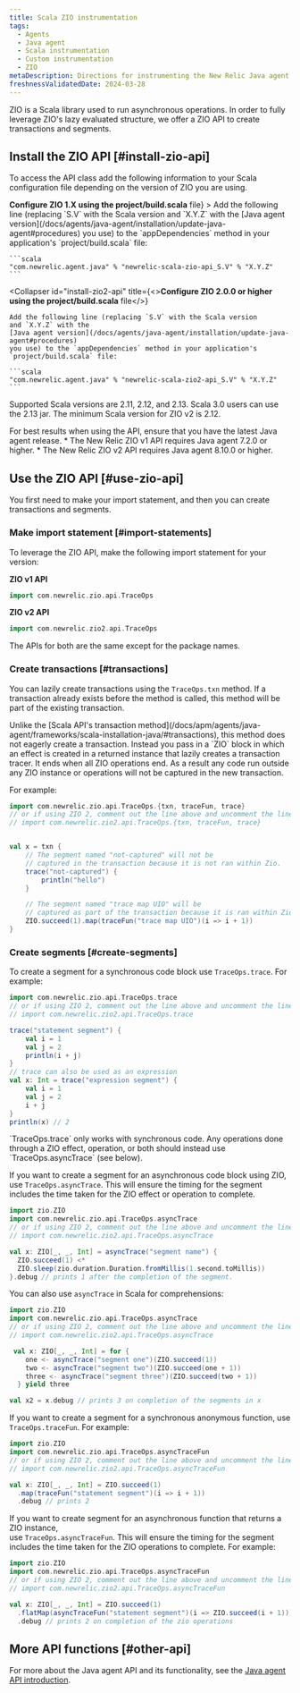 ```yaml
---
title: Scala ZIO instrumentation
tags:
  - Agents
  - Java agent
  - Scala instrumentation
  - Custom instrumentation
  - ZIO
metaDescription: Directions for instrumenting the New Relic Java agent with Scala applications using the ZIO libreary.
freshnessValidatedDate: 2024-03-28 
---
```


ZIO is a Scala library used to run asynchronous operations. In order to fully leverage ZIO's lazy evaluated structure, 
we offer a ZIO API to create transactions and segments.

## Install the ZIO API [#install-zio-api]

To access the API class add the following information to your Scala configuration file depending on the version of ZIO you are using.

<CollapserGroup>
  <Collapser
    id="install-zio1-api"
    title={<><strong>Configure ZIO 1.X using the project/build.scala</strong> file</>}
  >
    Add the following line (replacing `S.V` with the Scala version
    and `X.Y.Z` with the
    [Java agent version](/docs/agents/java-agent/installation/update-java-agent#procedures)
    you use) to the `appDependencies` method in your application's
    `project/build.scala` file:

    ```scala
    "com.newrelic.agent.java" % "newrelic-scala-zio-api_S.V" % "X.Y.Z"
    ```
  </Collapser>

  <Collapser
    id="install-zio2-api"
    title={<><strong>Configure ZIO 2.0.0 or higher using the project/build.scala</strong> file</>}
  >
    Add the following line (replacing `S.V` with the Scala version
    and `X.Y.Z` with the
    [Java agent version](/docs/agents/java-agent/installation/update-java-agent#procedures)
    you use) to the `appDependencies` method in your application's
    `project/build.scala` file:

    ```scala
    "com.newrelic.agent.java" % "newrelic-scala-zio2-api_S.V" % "X.Y.Z"
    ```
  </Collapser>

</CollapserGroup>

Supported Scala versions are 2.11, 2.12, and 2.13. Scala 3.0 users can use the 2.13 jar. 
The minimum Scala version for ZIO v2 is 2.12.

<Callout variant="important">
  For best results when using the API, ensure that you have the latest Java agent
  release. 
  * The New Relic ZIO v1 API requires Java agent 7.2.0 or higher. 
  * The New Relic ZIO v2 API requires Java agent 8.10.0 or higher.
</Callout>

## Use the ZIO API [#use-zio-api]

You first need to make your import statement, and then you can create transactions and segments.

### Make import statement [#import-statements]

To leverage the ZIO API, make the following import statement for your version:

**ZIO v1 API**

```scala
import com.newrelic.zio.api.TraceOps
```

**ZIO v2 API**

```scala
import com.newrelic.zio2.api.TraceOps
```

The APIs for both are the same except for the package names.

### Create transactions [#transactions]

You can lazily create transactions using the `TraceOps.txn` method. 
If a transaction already exists before the method is called, this method will be part of the existing transaction.

<Callout variant="important">
  Unlike the [Scala API's transaction method](/docs/apm/agents/java-agent/frameworks/scala-installation-java/#transactions),
  this method does not eagerly create a transaction. Instead you pass in a `ZIO` block in which an effect is created in a returned instance
  that lazily creates a transaction tracer. It ends when all ZIO operations end. 
  As a result any code run outside any ZIO instance or operations will not be captured in the new transaction. 
</Callout>

For example:
```scala
import com.newrelic.zio.api.TraceOps.{txn, traceFun, trace}
// or if using ZIO 2, comment out the line above and uncomment the line below
// import com.newrelic.zio2.api.TraceOps.{txn, traceFun, trace}


val x = txn {
    // The segment named "not-captured" will not be
    // captured in the transaction because it is not ran within Zio.
    trace("not-captured") {
        println("hello")
    } 

    // The segment named "trace map UIO" will be 
    // captured as part of the transaction because it is ran within Zio.
    ZIO.succeed(1).map(traceFun("trace map UIO")(i => i + 1))
}
```

### Create segments [#create-segments]

To create a segment for a synchronous code block use `TraceOps.trace`. For
example:

```scala
import com.newrelic.zio.api.TraceOps.trace
// or if using ZIO 2, comment out the line above and uncomment the line below
// import com.newrelic.zio2.api.TraceOps.trace

trace("statement segment") {
    val i = 1
    val j = 2
    println(i + j)
}
// trace can also be used as an expression
val x: Int = trace("expression segment") {
    val i = 1
    val j = 2
    i + j
}
println(x) // 2
```

<Callout variant="important">
  `TraceOps.trace` only works with synchronous code.
  Any operations done through a ZIO effect, operation, or both should instead use `TraceOps.asyncTrace` (see below). 
</Callout>

If you want to create a segment for an asynchronous code block using ZIO, use `TraceOps.asyncTrace`. 
This will ensure the timing for the segment includes the time taken for the ZIO effect or operation to complete.

```scala
import zio.ZIO
import com.newrelic.zio.api.TraceOps.asyncTrace
// or if using ZIO 2, comment out the line above and uncomment the line below
// import com.newrelic.zio2.api.TraceOps.asyncTrace

val x: ZIO[_, _, Int] = asyncTrace("segment name") {
  ZIO.succeed(1) <*
  ZIO.sleep(zio.duration.Duration.fromMillis(1.second.toMillis))
}.debug // prints 1 after the completion of the segment.

```

You can also use `asyncTrace` in Scala for comprehensions:

```scala
import zio.ZIO
import com.newrelic.zio.api.TraceOps.asyncTrace
// or if using ZIO 2, comment out the line above and uncomment the line below
// import com.newrelic.zio2.api.TraceOps.asyncTrace

 val x: ZIO[_, _, Int] = for {
    one <- asyncTrace("segment one")(ZIO.succeed(1))
    two <- asyncTrace("segment two")(ZIO.succeed(one + 1))
    three <- asyncTrace("segment three")(ZIO.succeed(two + 1))
  } yield three

val x2 = x.debug // prints 3 on completion of the segments in x
```

If you want to create a segment for a synchronous anonymous function, use
`TraceOps.traceFun`. For example:

```scala
import zio.ZIO
import com.newrelic.zio.api.TraceOps.asyncTraceFun
// or if using ZIO 2, comment out the line above and uncomment the line below
// import com.newrelic.zio2.api.TraceOps.asyncTraceFun

val x: ZIO[_, _, Int] = ZIO.succeed(1)
  .map(traceFun("statement segment")(i => i + 1))
  .debug // prints 2

```
If you want to create segment for an asynchronous function that returns a ZIO instance,  
use `TraceOps.asyncTraceFun`. This will ensure the timing for the segment
includes the time taken for the ZIO operations to complete. For example:

```scala
import zio.ZIO
import com.newrelic.zio.api.TraceOps.asyncTraceFun
// or if using ZIO 2, comment out the line above and uncomment the line below
// import com.newrelic.zio2.api.TraceOps.asyncTraceFun

val x: ZIO[_, _, Int] = ZIO.succeed(1)
  .flatMap(asyncTraceFun("statement segment")(i => ZIO.succeed(i + 1)))
  .debug // prints 2 on completion of the zio operations
```

## More API functions [#other-api]

For more about the Java agent API and its functionality, see the [Java agent API introduction](/docs/agents/java-agent/custom-instrumentation/java-agent-api).
